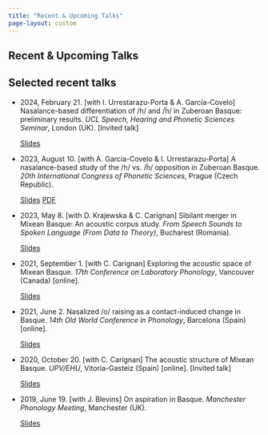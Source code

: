 ```yaml
---
title: "Recent & Upcoming Talks"
page-layout: custom
---
```


::: {.grid}
::: {.g-col-12}
# Recent & Upcoming Talks

## Selected recent talks

- 2024, February 21. [with I. Urrestarazu-Porta & A. García-Covelo] Nasalance-based differentiation of /h/ and /h̃/ in Zuberoan Basque: preliminary results. *UCL Speech, Hearing and Phonetic Sciences Seminar*, London (UK). [Invited talk]

  ::: {.touch-aware-links}
  <a href="https://docs.google.com/presentation/d/11DuN9VxOtPZUKGUV74rLmGQ31D8d93AqKw5s5K5m-E8/edit?usp=sharing" class="slides-link"><i class="fas fa-file-powerpoint"></i><span class="link-text">Slides</span></a>
  :::

- 2023, August 10. [with A. García-Covelo & I. Urrestarazu-Porta] A nasalance-based study of the /h/ vs. /h̃/ opposition in Zuberoan Basque. *20th International Congress of Phonetic Sciences*, Prague (Czech Republic).

  ::: {.touch-aware-links}
  <a href="https://docs.google.com/presentation/d/1TJZpQKp5_oLrzCk6Lg8GHf5s4Z94QQKqPhqhgcgHqWE/edit?usp=sharing" class="slides-link"><i class="fas fa-file-powerpoint"></i><span class="link-text">Slides</span></a>
  <a href="https://guarant.cz/icphs2023/1047.pdf" class="pdf-link"><i class="ai ai-open-access"></i><span class="link-text">PDF</span></a>
  :::

- 2023, May 8. [with D. Krajewska & C. Carignan] Sibilant merger in Mixean Basque: An acoustic corpus study. *From Speech Sounds to Spoken Language (From Data to Theory)*, Bucharest (Romania).

  ::: {.touch-aware-links}
  <a href="/static/files/slides/2023-bucharest.pdf" class="slides-link"><i class="fas fa-file-powerpoint"></i><span class="link-text">Slides</span></a>
  :::

- 2021, September 1. [with C. Carignan] Exploring the acoustic space of Mixean Basque. *17th Conference on Laboratory Phonology*, Vancouver (Canada) [online].

  ::: {.touch-aware-links}
  <a href="/static/files/slides/2021-labphon17.pdf" class="slides-link"><i class="fas fa-file-powerpoint"></i><span class="link-text">Slides</span></a>
  :::

- 2021, June 2. Nasalized /o/ raising as a contact-induced change in Basque. *14th Old World Conference in Phonology*, Barcelona (Spain) [online].

  ::: {.touch-aware-links}
  <a href="/static/files/slides/2021-ocp18.pdf" class="slides-link"><i class="fas fa-file-powerpoint"></i><span class="link-text">Slides</span></a>
  :::

- 2020, October 20. [with C. Carignan] The acoustic structure of Mixean Basque. *UPV/EHU*, Vitoria-Gasteiz (Spain) [online]. [Invited talk]

  ::: {.touch-aware-links}
  <a href="/static/files/slides/2020-ehu.pdf" class="slides-link"><i class="fas fa-file-powerpoint"></i><span class="link-text">Slides</span></a>
  :::

- 2019, June 19. [with J. Blevins] On aspiration in Basque. *Manchester Phonology Meeting*, Manchester (UK).

  ::: {.touch-aware-links}
  <a href="/static/files/slides/2019-mfm.pdf" class="slides-link"><i class="fas fa-file-powerpoint"></i><span class="link-text">Slides</span></a>
  :::

:::
:::